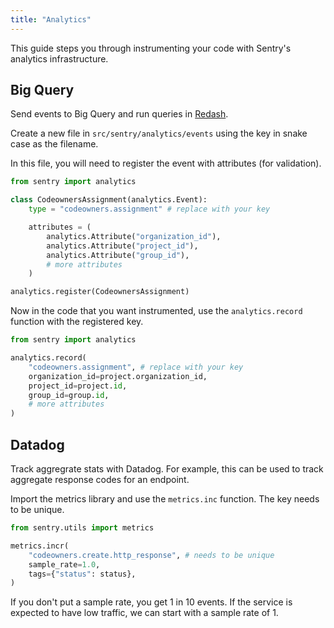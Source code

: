 ```yaml
---
title: "Analytics"
---
```


This guide steps you through instrumenting your code with Sentry's analytics infrastructure.

## Big Query

Send events to Big Query and run queries in [Redash](https://redash.getsentry.net/).

Create a new file in `src/sentry/analytics/events` using the key in snake case as the filename.

In this file, you will need to register the event with attributes (for validation).
```python
from sentry import analytics

class CodeownersAssignment(analytics.Event):
    type = "codeowners.assignment" # replace with your key

    attributes = (
        analytics.Attribute("organization_id"),
        analytics.Attribute("project_id"),
        analytics.Attribute("group_id"),
        # more attributes
    )

analytics.register(CodeownersAssignment)
```

Now in the code that you want instrumented, use the `analytics.record` function with the registered key.
```python 
from sentry import analytics

analytics.record(
    "codeowners.assignment", # replace with your key
    organization_id=project.organization_id,
    project_id=project.id,
    group_id=group.id,
    # more attributes
)
```

## Datadog

Track aggregrate stats with Datadog. For example, this can be used to track aggregate response codes for an endpoint.

Import the metrics library and use the `metrics.inc` function. The key needs to be unique.

```python
from sentry.utils import metrics

metrics.incr(
    "codeowners.create.http_response", # needs to be unique
    sample_rate=1.0,
    tags={"status": status},
)
```
If you don't put a sample rate, you get 1 in 10 events. If the service is expected to have low traffic, we can start with a sample rate of 1.